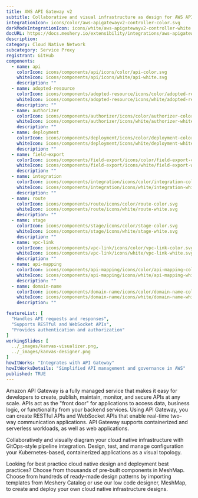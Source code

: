 ```yaml
---
title: AWS API Gateway v2
subtitle: Collaborative and visual infrastructure as design for AWS API Gateway v2
integrationIcon: icons/color/aws-apigatewayv2-controller-color.svg
darkModeIntegrationIcon: icons/white/aws-apigatewayv2-controller-white.svg
docURL: https://docs.meshery.io/extensibility/integrations/aws-apigatewayv2-controller
description: 
category: Cloud Native Network
subcategory: Service Proxy
registrant: GitHub
components:
  - name: api
    colorIcon: icons/components/api/icons/color/api-color.svg
    whiteIcon: icons/components/api/icons/white/api-white.svg
    description: ""
  - name: adopted-resource
    colorIcon: icons/components/adopted-resource/icons/color/adopted-resource-color.svg
    whiteIcon: icons/components/adopted-resource/icons/white/adopted-resource-white.svg
    description: ""
  - name: authorizer
    colorIcon: icons/components/authorizer/icons/color/authorizer-color.svg
    whiteIcon: icons/components/authorizer/icons/white/authorizer-white.svg
    description: ""
  - name: deployment
    colorIcon: icons/components/deployment/icons/color/deployment-color.svg
    whiteIcon: icons/components/deployment/icons/white/deployment-white.svg
    description: ""
  - name: field-export
    colorIcon: icons/components/field-export/icons/color/field-export-color.svg
    whiteIcon: icons/components/field-export/icons/white/field-export-white.svg
    description: ""
  - name: integration
    colorIcon: icons/components/integration/icons/color/integration-color.svg
    whiteIcon: icons/components/integration/icons/white/integration-white.svg
    description: ""
  - name: route
    colorIcon: icons/components/route/icons/color/route-color.svg
    whiteIcon: icons/components/route/icons/white/route-white.svg
    description: ""
  - name: stage
    colorIcon: icons/components/stage/icons/color/stage-color.svg
    whiteIcon: icons/components/stage/icons/white/stage-white.svg
    description: ""
  - name: vpc-link
    colorIcon: icons/components/vpc-link/icons/color/vpc-link-color.svg
    whiteIcon: icons/components/vpc-link/icons/white/vpc-link-white.svg
    description: ""
  - name: api-mapping
    colorIcon: icons/components/api-mapping/icons/color/api-mapping-color.svg
    whiteIcon: icons/components/api-mapping/icons/white/api-mapping-white.svg
    description: ""
  - name: domain-name
    colorIcon: icons/components/domain-name/icons/color/domain-name-color.svg
    whiteIcon: icons/components/domain-name/icons/white/domain-name-white.svg
    description: ""

featureList: [
  "Handles API requests and responses",
  "Supports RESTful and WebSocket APIs",
  "Provides authentication and authorization"
]
workingSlides: [
  ../_images/kanvas-visualizer.png,
  ../_images/kanvas-designer.png
]
howItWorks: "Integrates with API Gateway"
howItWorksDetails: "Simplified API management and governance in AWS"
published: TRUE
---
```

<p>
Amazon API Gateway is a fully managed service that makes it easy for developers to create, publish, maintain, monitor, and secure APIs at any scale. APIs act as the "front door" for applications to access data, business logic, or functionality from your backend services. Using API Gateway, you can create RESTful APIs and WebSocket APIs that enable real-time two-way communication applications. API Gateway supports containerized and serverless workloads, as well as web applications.

</p>
<p>
    Collaboratively and visually diagram your cloud native infrastructure with GitOps-style pipeline integration. Design, test, and manage configuration your Kubernetes-based, containerized applications as a visual topology.
</p>
<p>
    Looking for best practice cloud native design and deployment best practices? Choose from thousands of pre-built components in MeshMap. Choose from hundreds of ready-made design patterns by importing templates from Meshery Catalog or use our low code designer, MeshMap, to create and deploy your own cloud native infrastructure designs.
</p>
